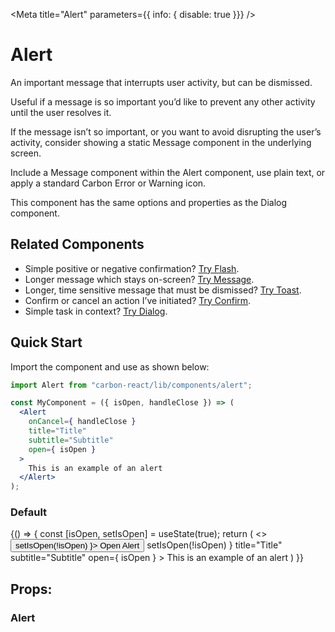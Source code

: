 

<Meta
  title="Alert"
  parameters={{ info: { disable: true }}}
/>

# Alert
An important message that interrupts user activity, but can be dismissed.

Useful if a message is so important you’d like to prevent any other activity until the user resolves it.

If the message isn’t so important, or you want to avoid disrupting the user’s activity, consider showing a static Message component in the underlying screen.

Include a Message component within the Alert component, use plain text, or apply a standard Carbon Error or Warning icon.

This component has the same options and properties as the Dialog component.

## Related Components
- Simple positive or negative confirmation? [Try Flash](/?path=/story/flash--default "Try Flash").
- Longer message which stays on-screen? [Try Message](/?path=/docs/message--default-story "Try Message").
- Longer, time sensitive message that must be dismissed? [Try Toast](/?path=/docs/design-system-toast--default-story "Try Toast").
- Confirm or cancel an action I’ve initiated? [Try Confirm](/?path=/docs/confirm--default-story "Try Confirm").
- Simple task in context? [Try Dialog](/?path=/docs/dialog--default-story "Try Dialog").

## Quick Start

Import the component and use as shown below:

```jsx
import Alert from "carbon-react/lib/components/alert";

const MyComponent = ({ isOpen, handleClose }) => (
  <Alert
    onCancel={ handleClose }
    title="Title"
    subtitle="Subtitle"
    open={ isOpen }
  >
    This is an example of an alert
  </Alert>
);
```

### Default

<Preview>
  <Story name="default" parameters={{ chromatic: { disable: true }}}>
    {() => {
      const [isOpen, setIsOpen] = useState(true);
      return (
        <>
          <Button onClick={ () => setIsOpen(!isOpen) }>
            Open Alert
          </Button>
          <Alert
            onCancel={ () => setIsOpen(!isOpen) }
            title="Title"
            subtitle="Subtitle"
            open={ isOpen }
          >
            This is an example of an alert
          </Alert>
        </>
      )
    }}
  </Story>
</Preview>

## Props:

### Alert

<Props of={Alert} />
